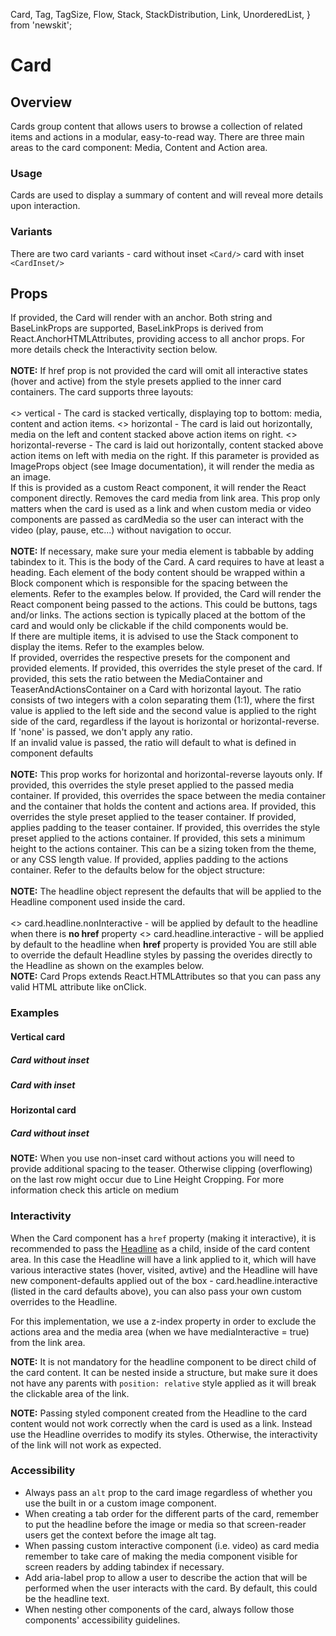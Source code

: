   Card,
  Tag,
  TagSize,
  Flow,
  Stack,
  StackDistribution,
  Link,
  UnorderedList,
} from 'newskit';


# Card

## Overview

Cards group content that allows users to browse a collection of related items and actions in a modular, easy-to-read way.
There are three main areas to the card component: Media, Content and Action area.

### Usage

Cards are used to display a summary of content and will reveal more details upon interaction.

### Variants

There are two card variants - card without inset `<Card/>` card with inset `<CardInset/>`

## Props

<LegacyBlock marginTop="sizing040">
  <Prop name="href" type="string | BaseLinkProps">
    If provided, the Card will render with an anchor.
    Both <InlineCode>string</InlineCode> and <InlineCode>BaseLinkProps</InlineCode> are supported,
    <InlineCode>BaseLinkProps</InlineCode> is derived from <InlineCode>React.AnchorHTMLAttributes</InlineCode>,
    providing access to all anchor props. For more details check the Interactivity section below.
    <br />
    <br />
    <b>NOTE:</b> If href prop is not provided the card will omit all interactive states (hover and active)
    from the style presets applied to the inner card containers.
  </Prop>
  <Prop name="layout" type="'vertical' | 'horizontal' | 'horizontal-reverse'" default="vertical">
    The card supports three layouts:
    <br />
    <br />
    <UnorderedList>
      <>
        <InlineCode>vertical</InlineCode> - The card is stacked vertically, displaying top to bottom:
        media, content and action items.
      </>
      <>
        <InlineCode>horizontal</InlineCode> - The card is laid out horizontally, media on the left
        and content stacked above action items on right.
      </>
      <>
        <InlineCode>horizontal-reverse</InlineCode> - The card is laid out horizontally,
        content stacked above action items on left with media on the right.
      </>
    </UnorderedList>

  </Prop>
  <Prop name="media" type="ImageProps | React.ComponentType">
    If this parameter is provided as <InlineCode>ImageProps</InlineCode> object (see <Link href="/components/image">Image documentation</Link>), it will render the media as an image.<br />
    If this is provided as a custom React component, it will render the React component directly.
  </Prop>
  <Prop name="mediaInteractive" type="boolean" default={false}>
    Removes the card media from link area. This prop only matters when the card is used as a link
    and when custom media or video components are passed as cardMedia so the user can interact with the video (play, pause, etc...) without navigation to occur.
    <br/>
    <br/>
    <b>NOTE:</b> If necessary, make sure your media element is tabbable  by adding <InlineCode>tabindex</InlineCode> to it.
  </Prop>
  <Prop name="children" type="Exclude<React.ReactNode, 'undefined'>" required>
    This is the body of the Card. A card requires to have at least a heading. Each element of the body content should be wrapped within a <Link href="/components/layout/block">Block</Link> component
    which is responsible for the spacing between the elements. Refer to the examples below.
  </Prop>
  <Prop name="actions" type="React.ComponentType">
    If provided, the Card will render the React component being passed to the actions. This could be buttons, tags and/or links.
    The actions section is typically placed at the bottom of the card and would only be clickable if the child components would be.<br />
    If there are multiple items, it is advised to use the Stack component to display the items. Refer to the examples below.<br />
  </Prop>
  <Prop name="overrides" type="object">
    If provided, overrides the respective presets for the component and provided elements.
    <Prop name="stylePreset" type="MQ<string>">
      If provided, this overrides the style preset of the card.
    </Prop>
    <Prop name="horizontalRatio" type="string" default="1:1">
      If provided, this sets the ratio between the MediaContainer and TeaserAndActionsContainer on a Card with horizontal layout. The ratio consists of two integers with a colon separating them (1:1),
      where the first value is applied to the left side and the second value is applied to the right side of the card,
      regardless if the layout is horizontal or horizontal-reverse.<br />
      If 'none' is passed, we don't apply any ratio.<br />
      If an invalid value is passed, the ratio will default to what is defined in component defaults<br /><br />
      <b>NOTE:</b> This prop works for <InlineCode>horizontal</InlineCode> and <InlineCode>horizontal-reverse</InlineCode> layouts only.
    </Prop>
    <Prop name="mediaContainer" type="object">
      <Prop name="stylePreset" type="MQ<string>">
        If provided, this overrides the style preset applied to the passed media container.
      </Prop>
      <Prop name="spaceInline" type="MQ<SpacingPresetKeys>">
        If provided, this overrides the space between the media container and the container that holds the content and actions area.
      </Prop>
    </Prop>
    <Prop name="teaserContainer" type="object">
      <Prop name="stylePreset" type="MQ<string>" >
        If provided, this overrides the style preset applied to the teaser container.
      </Prop>
      <Prop name="spaceInset" type="MQ<string>">
        If provided, applies padding to the teaser container.
      </Prop>
    </Prop>
    <Prop name="actionsContainer" type="object">
      <Prop name="stylePreset" type="MQ<string>" >
        If provided, this overrides the style preset applied to the actions container.
      </Prop>
      <Prop name="minHeight" type="string">
        If provided, this sets a minimum height to the actions container. This can be a sizing
        token from the theme, or any CSS length value.
      </Prop>
      <Prop name="spaceInset" type="MQ<string>">
        If provided, applies padding to the actions container.
      </Prop>
    </Prop>
    Refer to the defaults below for the object structure:
    <CodeFromDefaultPresets componentName='card' />
    <br/>
    <br/>
    <b>NOTE:</b> The <InlineCode>headline</InlineCode> object represent the defaults that will be applied to the
    <InlineCode>Headline</InlineCode> component used inside  the card.
    <br/>
    <br/>
    <UnorderedList>
      <>
        <InlineCode>card.headline.nonInteractive</InlineCode> - will be applied by default to the headline when there is <b>no href</b> property
      </>
      <>
        <InlineCode>card.headline.interactive</InlineCode> - will be applied by default to the headline when <b>href</b> property is provided
      </>
    </UnorderedList>
    You are still able to override the default <InlineCode>Headline</InlineCode> styles by passing the overides directly to
    the <Link href="/components/headline">Headline</Link> as shown on the examples below.
  </Prop>

  <br/>
  <b>NOTE:</b> Card Props extends <InlineCode>React.HTMLAttributes</InlineCode> so that you can pass any valid HTML attribute like onClick.
</LegacyBlock>

### Examples

#### Vertical card

##### Card without inset

<CardVerticalMediumWithoutInset />
<CodeFromFile path="examples/card/vertical-card-medium-without-inset.tsx" />

##### Card with inset

<CardVerticalSmallWithInset />
<CodeFromFile path="examples/card/vertical-card-small-with-inset.tsx" />

#### Horizontal card

##### Card without inset

<CardHorizontalMediumWithoutInset />
<CodeFromFile path="examples/card/horizontal-card-medium-without-inset.tsx" />

**NOTE:** When you use non-inset card without actions you will need to provide additional spacing to the teaser. Otherwise clipping (overflowing) on the last row might occur due to Line Height Cropping. For more information check <Link href="https://medium.com/eightshapes-llc/cropping-away-negative-impacts-of-line-height-84d744e016ce">this article on medium</Link>

### Interactivity

When the Card component has a `href` property (making it interactive), it is recommended
to pass the [Headline](/components/headline) as a child,
inside of the card content area. In this case the Headline will have a link applied to it,
which will have various interactive states (hover, visited, avtive)
and the Headline will have new component-defaults applied out of the box - <InlineCode>card.headline.interactive</InlineCode>
(listed in the card defaults above), you can also pass your own custom overrides to the Headline.

For this implementation, we use a z-index property in order to exclude the actions area and the media area
(when we have mediaInteractive = true) from the link area.

**NOTE:** It is not mandatory for the headline component to be direct child of the card content. It can be nested inside a structure,
but make sure it does not have any parents with `position: relative` style applied as it will break the clickable area of the link.

**NOTE:** Passing styled component created from the Headline to the card content would not work correctly when the card is used as a link.
Instead use the Headline overrides to modify its styles. Otherwise, the interactivity of the link will not work as expected.

### Accessibility

- Always pass an `alt` prop to the card image regardless of whether you use the built in or a custom image component.
- When creating a tab order for the different parts of the card, remember to put the headline before the image or media so that screen-reader users get the context before the image alt tag.
- When passing custom interactive component (i.e. video) as card media remember to take care of making the media component visible for screen readers by adding tabindex if necessary.
- Add aria-label prop to allow a user to describe the action that will be performed when the user interacts with the card. By default, this could be the headline text.
- When nesting other components of the card, always follow those components' accessibility guidelines.
